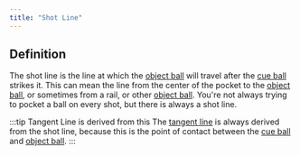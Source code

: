 ```yaml
---
title: "Shot Line"
---
```


## Definition

The shot line is the line at which the [object ball](object-ball) will travel after the [cue ball](cue-ball) strikes it. This can mean the line from the center of the pocket to the [object ball](object-ball), or sometimes from a rail, or other [object ball](object-ball). You're not always trying to pocket a ball on every shot, but there is always a shot line.

:::tip Tangent Line is derived from this
The [tangent line](tangent-line) is always derived from the shot line, because this is the point of contact between the [cue ball](cue-ball) and [object ball](object-ball).
:::
